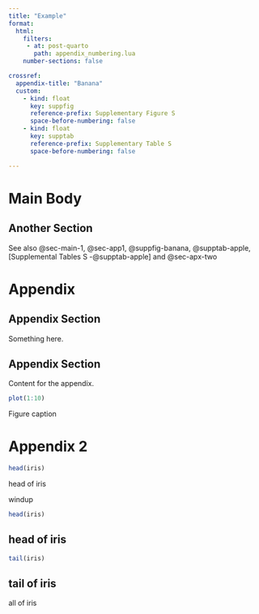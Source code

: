 ```yaml
---
title: "Example"
format: 
  html:
    filters:
     - at: post-quarto
       path: appendix_numbering.lua
    number-sections: false

crossref: 
  appendix-title: "Banana"
  custom:
    - kind: float
      key: suppfig
      reference-prefix: Supplementary Figure S
      space-before-numbering: false
    - kind: float
      key: supptab
      reference-prefix: Supplementary Table S
      space-before-numbering: false

---
```


# Main Body

## Another Section {#sec-main-1}

See also @sec-main-1, @sec-app1, @suppfig-banana, @supptab-apple, [Supplemental Tables S -@supptab-apple] and @sec-apx-two

# Appendix {.appendix}

## Appendix Section {.appendix #sec-app1}

Something here.

## Appendix Section {#sec-apx-two .appendix}

Content for the appendix.


::: {#suppfig-banana}

```r
plot(1:10)
```

Figure caption

:::

# Appendix 2 {.appendix}

::: {#supptab-apple}

```r
head(iris)
```

head of iris

:::

::: {#supptab-orange tbl-subcap=true}

windup

```r
head(iris)
```

## head of iris

```r
tail(iris)
```

## tail of iris

all of iris

:::
